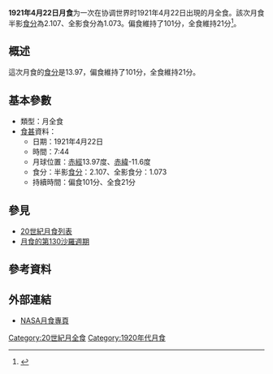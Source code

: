 {{vfd|沒有足夠的可靠資料來源能夠讓這個條目符合[[Wikipedia:關注度|Wikipedia:關注度]]中的標準|date=2022/06/08}}
{{Notability|time=2022-05-09T07:50:48+00:00}}
{{Infobox lunar eclipse
| date        = 1921年4月22日
| time        = 7:44
| nature     = 月全食
| saros       = 130
| gamma           = 0.427
| magnitude      = 半影食分：2.107<br/>全影食分：1.073
| par_duration   = 101分
| tot_duration    = 21分
| chart               = Lunar eclipse chart close-1921Apr22.png
}}
'''1921年4月22日月食'''为一次在协调世界时1921年4月22日出現的月全食。該次月食半影[[食分|食分]]為2.107、全影食分為1.073。偏食維持了101分，全食維持21分<ref name="nasa_catalog_list">{{cite web|url=http://eclipse.gsfc.nasa.gov/LEcat/LE1901-2000.html|title=Lunar Eclipses: 1901 to 2000|language=en|publisher=[[NASA|NASA]]|archiveurl=https://web.archive.org/web/20080331031357/http://eclipse.gsfc.nasa.gov/LEcat/LE1901-2000.html|archivedate=2008-03-31|deadurl=yes|accessdate=2016-09-10}}</ref>。

== 概述 ==
這次月食的[[食分|食分]]是13.97，偏食維持了101分，全食維持21分。

== 基本參數 ==
{{NoteUTC}}
* 類型：月全食
*[[食甚|食甚]]資料：
** 日期：1921年4月22日
** 時間：7:44
** 月球位置：[[赤經|赤經]]13.97度、[[赤緯|赤緯]]-11.6度
** 食分：半影[[食分|食分]]：2.107、全影食分：1.073
** 持續時間：偏食101分、全食21分

== 參見 ==
{{portal box|天文學}}
* [[20世紀月食列表|20世紀月食列表]]
* [[月食的第130沙羅週期|月食的第130沙羅週期]]

== 參考資料 ==
{{reflist}}

== 外部連結 ==
* [http://eclipse.gsfc.nasa.gov/lunar.html NASA月食專頁]{{Wayback|url=http://eclipse.gsfc.nasa.gov/lunar.html |date=20181231235927 }}{{en icon}}
{{Lunar-eclipse-stub}}
{{月食}}

[[Category:20世紀月全食|Category:20世紀月全食]]
[[Category:1920年代月食|Category:1920年代月食]]